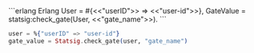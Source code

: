 <CodeGroup>
```erlang Erlang
User = #{<<"userID">> => <<"user-id">>},
GateValue = statsig:check_gate(User, <<"gate_name">>).
```

```elixir Elixir
user = %{"userID" => "user-id"}
gate_value = Statsig.check_gate(user, "gate_name")
```
</CodeGroup>

